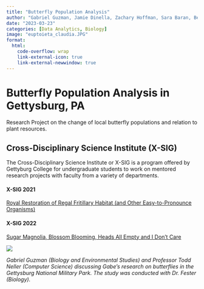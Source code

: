 ```yaml
---
title: "Butterfly Population Analysis"
author: "Gabriel Guzman, Jamie Dinella, Zachary Hoffman, Sara Baran, Betty Ferster"
date: "2023-03-23"
categories: [Data Analytics, Biology]
image: "euptoieta_claudia.JPG"
format:
  html:
    code-overflow: wrap
    link-external-icon: true
    link-external-newwindow: true
---
```


# Butterfly Population Analysis in Gettysburg, PA

Research Project on the change of local butterfly populations and relation to plant resources. 

## Cross-Disciplinary Science Institute (X-SIG)

The Cross-Disciplinary Science Institute or X-SIG is a program offered by Gettyburg College for undergraduate students to work on mentored research projects with faculty from a variety of departments. 

#### X-SIG 2021
[Royal Restoration of Regal Fritillary Habitat (and Other Easy-to-Pronounce Organisms)](https://xsigsummer.wordpress.com/2021/06/23/royal-restoration-of-regal-fritillary-habitat-and-other-easy-to-pronounce-organisms/){.external target="_blank"}


#### X-SIG 2022
[Sugar Magnolia, Blossom Blooming, Heads All Empty and I Don’t Care](https://xsigsummer.wordpress.com/2022/07/06/sugar-magnolia-blossom-blooming-heads-all-empty-and-i-dont-care/){.external target="_blank"}

<container> ![](xsig-presentation.png){fig-alt="X-SIG Presentation 2022"}</container> 

<span>*Gabriel Guzman (Biology and Environmental Studies) and Professor Todd Neller (Computer Science)
discussing Gabe's research on butterflies in the Gettysburg National Military Park. The study was conducted
with Dr. Fester (Biology).*</span>
